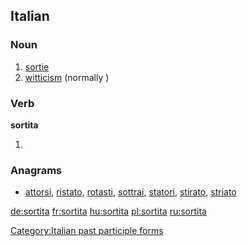 ==Italian==

===Noun===
{{it-noun|f}}

# [[sortie]]
# [[witticism]] (normally {{term|battuta}})

===Verb===
'''sortita'''

# {{feminine of|sortito|lang=it}}

===Anagrams===
* [[attorsi#Italian|attorsi]], [[ristato#Italian|ristato]], [[rotasti#Italian|rotasti]], [[sottrai#Italian|sottrai]], [[statori#Italian|statori]], [[stirato#Italian|stirato]], [[striato#Italian|striato]]

[[Category:Italian past participle forms]]

[[de:sortita]]
[[fr:sortita]]
[[hu:sortita]]
[[pl:sortita]]
[[ru:sortita]]